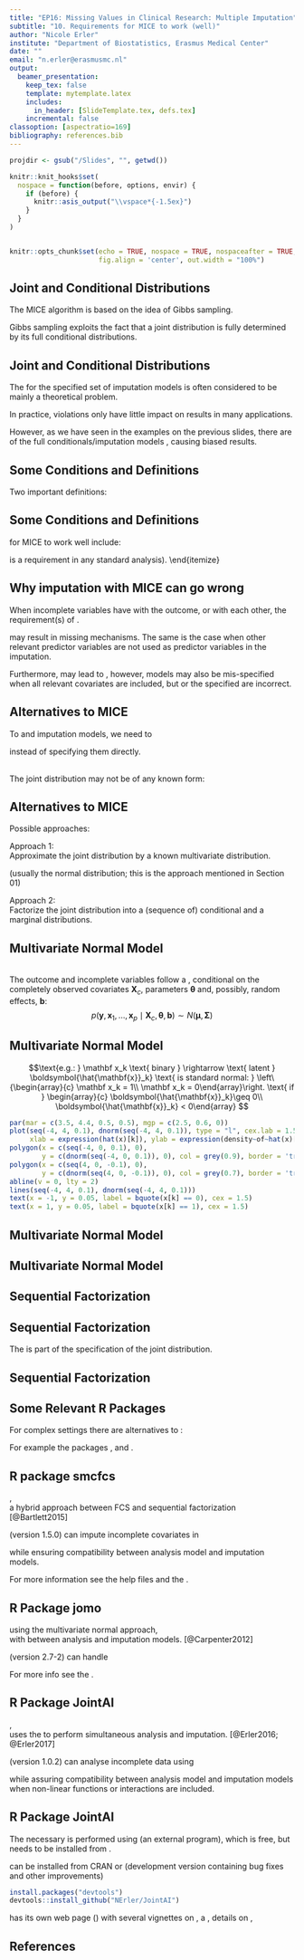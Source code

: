 ```yaml
---
title: "EP16: Missing Values in Clinical Research: Multiple Imputation"
subtitle: "10. Requirements for MICE to work (well)"
author: "Nicole Erler"
institute: "Department of Biostatistics, Erasmus Medical Center"
date: ""
email: "n.erler@erasmusmc.nl"
output:
  beamer_presentation:
    keep_tex: false
    template: mytemplate.latex
    includes:
      in_header: [SlideTemplate.tex, defs.tex]
    incremental: false
classoption: [aspectratio=169]
bibliography: references.bib
---
```


```r
projdir <- gsub("/Slides", "", getwd())

knitr::knit_hooks$set(
  nospace = function(before, options, envir) {
    if (before) {
      knitr::asis_output("\\vspace*{-1.5ex}")
    }
  }
)


knitr::opts_chunk$set(echo = TRUE, nospace = TRUE, nospaceafter = TRUE,
                      fig.align = 'center', out.width = "100%")
```


## Joint and Conditional Distributions
\blue{Recall:} The MICE algorithm is based on the idea of Gibbs sampling.

\bigskip
\pause

Gibbs sampling exploits the fact that a joint distribution is fully determined
by its full conditional distributions.

\begin{center}
\tcbox[nobeforeafter, box align=base, colback = EMCdark, colframe=EMCdark, boxsep = 1ex]{
   \parbox{2.5cm}{\centering\color{white} joint\\distribution}
}
\quad
\parbox[c]{3cm}{
\tikzfancyarrow[3cm]{\scriptsize \textbf{Gibbs}}\\
\onslide<2>{\tikzfancyarrow[3cm, shape border rotate = 180]{\scriptsize \textbf{MICE}}}
}
\quad
\tcbox[nobeforeafter, box align=base, colback = EMCdark, colframe=EMCdark, boxsep = 1ex]{
   \parbox{2.5cm}{\centering\color{white}full\\conditionals}
}
\end{center}

\onslide<2>{In MICE, the full conditionals are not derived from the joint distribution:\\
we directly specify the full conditionals and hope a joint distribution exists.}



## Joint and Conditional Distributions
The \blue{uncertainty about whether a joint distribution exists} for the specified
set of imputation models is often considered to be mainly a theoretical problem.

\bigskip

In practice, violations only have little impact on results in many applications.

\bigskip

\pause
However, as we have seen in the examples on the previous slides,
there are \blue{settings where the direct specification} of the full
conditionals/imputation models \blue{may lead to problems}, causing biased results.



## Some Conditions and Definitions
Two important definitions:

\bigskip


\blue{Compatibility:}
\begin{quote}
A joint distribution exists, that has the full conditionals (imputation models)
as its conditional distributions.
\end{quote}

\blue{Congeniality:}
\begin{quote}
The imputation model is compatible with the analysis model.
\end{quote}


## Some Conditions and Definitions
\blue{Important requirements} for MICE to work well include:
\begin{itemize}[<+->]
\item Compatibility
\item Congeniality
\item MAR or MCAR (in the standard implementations)
\item \blue{All relevant variables} need to be included.\
      (Omission might result in MNAR.)
\item \textbf{\textcolor{red}{The outcome needs to be included}} as predictor variable\\
      (but we usually do not impute missing outcome values).
\item The imputation models (and analysis model) need to be \blue{correctly specified}
      (which is a requirement in any standard analysis).
\end{itemize}



## Why imputation with MICE can go wrong

\blue{What went wrong in our previous examples?}

\bigskip\pause

When incomplete variables have \blue{non-linear associations} with the outcome,
or with each other, the requirement(s) of \blue{\textit{compatibility} and/or
\textit{congeniality} are violated}.

\bigskip\pause

\blue{Omission, or inadequate inclusion, of the outcome} may result in \blue{MNAR} missing
mechanisms. The same is the case when other relevant predictor variables
are not used as predictor variables in the imputation.
\bigskip\pause

Furthermore, \blue{omission of variables} may lead to \blue{mis-specified models},
however, models may also be mis-specified when all relevant covariates are included,
but \blue{distributional assumptions} or the specified \blue{form of associations}
are incorrect.






## Alternatives to MICE
To \blue{avoid incompatible} and \blue{uncongenial} imputation models, we need to
\begin{itemize}
\item specify the joint distribution
\item and derive full conditionals / imputation models from this joint distribution
\end{itemize}
instead of specifying them directly.

\bigskip

\pause
\blue{Problem:}\
The joint distribution may not be of any known form:
\begin{eqnarray*}
\begin{array}{c}
x_1 \sim N(\mu_1, \sigma_1^2)\\
x_2 \sim N(\mu_2, \sigma_2^2)\\
\end{array}
& \Rightarrow &
\left(
  \begin{array}{c}
  x_1\\ x_2
  \end{array}
\right) \sim N\left(
                \left[
                  \begin{array}{c}
                  \mu_1\\ \mu_2
                  \end{array}
                \right], \left[
                            \begin{array}{cc}
                            \sigma_1^2 & \sigma_{12}\\
                            \sigma_{12} & \sigma_2^2
                            \end{array}
                          \right]
              \right)\\[2ex]
\text{\blue{but}\quad}
\begin{array}{l}
x_1 \sim N(\mu_1, \sigma_1^2)\\
x_2 \sim Bin(\mu_2)\\
\end{array}
& \Rightarrow &
\left(
  \begin{array}{c}
  x_1\\ x_2
  \end{array}
\right) \sim ???
\end{eqnarray*}



## Alternatives to MICE
Possible approaches:

\bigskip

Approach 1: \blue{Multivariate Normal Model}\
Approximate the joint distribution by a known multivariate distribution.

(usually the normal distribution; this is the approach mentioned in Section 01)

\bigskip

Approach 2: \blue{Sequential Factorization}\
Factorize the joint distribution into a (sequence of) conditional and a marginal
distributions.


## Multivariate Normal Model
\blue{Assumption:}\
The outcome and incomplete variables follow a \blue{joint multivariate normal
distribution}, conditional on the completely observed covariates $\mathbf X_c$,
parameters $\boldsymbol\theta$ and, possibly, random effects, $\mathbf b$:
$$ p(\mathbf y, \mathbf x_1,\ldots, \mathbf x_p \mid \mathbf X_c, \boldsymbol\theta,
     \mathbf b) \sim N(\mathbf \mu, \boldsymbol\Sigma)$$

\bigskip

\onslide<2>{
\textbf{How do we get that multivariate normal distribution?}
\begin{enumerate}
\item Assume \blue{all} incomplete variables and the outcome are \blue{(latent) normal}.
\item Specify linear (mixed) \blue{models based on observed covariates}.
\item \blue{Connect} using multivariate normal for \blue{random effects \& error terms}.
\end{enumerate}
}


## Multivariate Normal Model
\textbf{1. Latent normal assumption:}\vspace*{-3ex}
$$\text{e.g.: } \mathbf x_k \text{ binary }
  \rightarrow \text{ latent } \boldsymbol{\hat{\mathbf{x}}_k} \text{ is standard normal: }
  \left\{\begin{array}{c} \mathbf x_k = 1\\ \mathbf x_k = 0\end{array}\right.
  \text{ if } \begin{array}{c} \boldsymbol{\hat{\mathbf{x}}_k}\geq 0\\
  \boldsymbol{\hat{\mathbf{x}}_k} < 0\end{array}
$$

```r
par(mar = c(3.5, 4.4, 0.5, 0.5), mgp = c(2.5, 0.6, 0))
plot(seq(-4, 4, 0.1), dnorm(seq(-4, 4, 0.1)), type = "l", cex.lab = 1.5,
     xlab = expression(hat(x)[k]), ylab = expression(density~of~hat(x)[k]))
polygon(x = c(seq(-4, 0, 0.1), 0),
        y = c(dnorm(seq(-4, 0, 0.1)), 0), col = grey(0.9), border = 'transparent')
polygon(x = c(seq(4, 0, -0.1), 0),
        y = c(dnorm(seq(4, 0, -0.1)), 0), col = grey(0.7), border = 'transparent')
abline(v = 0, lty = 2)
lines(seq(-4, 4, 0.1), dnorm(seq(-4, 4, 0.1)))
text(x = -1, y = 0.05, label = bquote(x[k] == 0), cex = 1.5)
text(x = 1, y = 0.05, label = bquote(x[k] == 1), cex = 1.5)
```

## Multivariate Normal Model
\only<1>{\textbf{2. Specify models:}\\}
\only<2>{\textbf{2. Specify models / 3. Connect random effects \& error terms:}\\}
\begin{picture}(200, 120)(-20, 0)
\onslide<1->{
\put(3, 60){
    $\addtolength\arraycolsep{-.8ex}\def\arraystretch{1.5}
    \begin{array}{rclclcl}
    \mathbf y   &=& \mathbf X_c \boldsymbol{\beta}_y     &+& \mathbf{ Z_y} \;\mathbf{ b_y} &+& \boldsymbol{ \varepsilon_y}\\
    \textcolor{black!30}{\mathbf w} &=& \textcolor{black!30}{\mathbf X_c \boldsymbol{\beta}_w}
                                   &+& \textcolor{black!30}{\mathbf{ Z_w} \,\mathbf{ b_w}}
                                   &+& \textcolor{black!30}{\boldsymbol{ \varepsilon_w}}\\
    \boldsymbol{\hat{\mathbf{x}}}_1 &=& \mathbf X_c \boldsymbol{\beta}_{x_1} &+& \phantom{\mathbf Z_w\,} \boldsymbol{ \varepsilon_{x_1}}      &&\\[-1ex]
               & \vdots&                                & & \phantom{\mathbf Z_w\;} \vdots                                &&\\[-1ex]
    \boldsymbol{\hat{\mathbf{x}}}_p &=& \mathbf X_c \boldsymbol{\beta}_{x_p} &+& \phantom{\mathbf Z_w\,} \boldsymbol{ \varepsilon_{x_p}}      &&
    \end{array}
    $
    }
}
\thicklines
\onslide<2>{
\put(112, 87){\color{red} \oval(15, 35)}
\put(88, 62.5){\color{red} \oval(18, 93)}
\put(97, 15){\line(0,-1){12}}
\put(97, 3){\vector(1, 0){10}}
\put(110, 0.5){multivariate normal}
%
\put(120, 67){\line(0,-1){17}}
\put(120, 50){\vector(1, 0){10}}
\put(132.5, 47.5){multivariate normal (optional)}
}
\end{picture}


## Multivariate Normal Model
\begin{columns}[T,onlytextwidth]
\begin{column}{0.5\linewidth}
\blue{Advantages:}
\begin{itemize}
\item easy to specify
\item relatively easy to implement
\item relatively easy to sample from
\item works for longitudinal outcomes
\end{itemize}
\end{column}
\begin{column}{0.5\linewidth}
\blue{Disadvantages:}
\begin{itemize}
\item assumes linear associations
\end{itemize}
\end{column}
\end{columns}

\bigskip

\begin{center}
\parbox{0.6\linewidth}{Imputation with \blue{non-linear associations} or \blue{survival data} is
possible with \blue{extensions} of the multivariate normal approach.
}\end{center}


## Sequential Factorization
\onslide<1->{
The \blue{joint distribution} of two variables $y$ and $x$ can be written
as the product of conditional distributions:
$$p(y,x) = p(y\mid x)\;p(x)$$
(or alternatively $p(y,x) = p(x\mid y)\;p(y)$)
}

\vfill

\onslide<2->{
This can easily be \blue{extended for more variables}:
$$p(y,x_1,\ldots,x_p, X_c) = \underset{\text{analysis model}}{
                             \underbrace{p(y\mid x_1,\ldots,x_p, X_c)}}\;
p(x_1\mid x_2,\ldots,x_p, X_c)\;
\ldots\; p(x_p\mid X_c)$$%

where $x_1, \ldots, x_p$ denote incomplete covariates and $X_c$ contains all
completely observed covariates.
}


## Sequential Factorization
The \blue{analysis model} is part of the specification of the joint distribution.


\begin{itemize}\itemsep3ex
\item[\blue{\ding{225}}] The \blue{outcome}
        \begin{itemize}
        \item<1-> is \blue{automatically included in the imputation} procedure
        \item<1-> does not appear in any of the predictors of the imputation models:
        \end{itemize}
        \blue{\ding{225}} \blue{no need to approximate/summarize} complex outcomes!

\item[\blue{\ding{225}}]<2-> The \blue{parameters of interest} are obtained directly\\
      \blue{\ding{225}} Imputation and analysis in one step!

\item[\blue{\ding{225}}]<3-> \blue{Non-linear associations / interactions}
        \begin{itemize}
        \item specified in the analysis model
        \end{itemize}
        \blue{\ding{225} automatically taken into account!}
\end{itemize}


\bigskip

\onslide<4>{Since the joint distribution usually does not have a known form, Gibbs sampling
is used to estimate parameters and sample imputed values.}


## Sequential Factorization
\begin{columns}
\begin{column}{0.55\linewidth}
\blue{Advantages:}
\begin{itemize}
\item \blue{flexible:}
        \begin{itemize}
        \item any outcome type
        \item separate imputation models per variable
        \end{itemize}
\item can handle \blue{non-linear associations} and interactions
\item assures \blue{congeniality and compatibility}
\end{itemize}
\end{column}
\begin{column}{0.45\linewidth}
\blue{Disadvantages:}
\begin{itemize}
\item specification takes requires time and consideration
\item sampling may be more \blue{computationally intensive}
\end{itemize}
\end{column}
\end{columns}


## Some Relevant R Packages
For complex settings there are alternatives to \blue{mice}:

For example the \textsf{R} packages \blue{JointAI}, \blue{smcfcs} and \blue{jomo}.

\vfill

\begin{itemize}\itemsep2ex
\item<2-> they use \blue{Bayesian methodology} to impute values
\item<3-> \blue{jomo} and \blue{smcfcs} perform \blue{multiple imputation};\\
      the imputed datasets that can then be analysed the same way data imputed
      by \textbf{mice} would be analysed.
\item<4-> \blue{JointAI} works \blue{fully Bayesian}
      \begin{itemize}
      \item performs analysis and imputation simultaneously
      \item[\blue{\ding{225}}] results from the analysis model of interest are
obtained directly
      \end{itemize}
\end{itemize}


## R package smcfcs

\href{https://cran.r-project.org/package=smcfcs}{\blue{Substantive Model Compatible Fully Conditional Specification}},\
a hybrid approach between FCS and sequential factorization [@Bartlett2015]


\bigskip
\textbf{smcfcs} (version 1.5.0) can impute incomplete covariates in
\begin{columns}
\begin{column}{0.4\linewidth}
\begin{itemize}
\item linear regression
\item logistic regression
\item poisson regression
\item Weibull survival models
\end{itemize}
\end{column}
\begin{column}{0.5\linewidth}
\begin{itemize}
\item Cox proportional hazard models
\item competing risk survival models
\item nested case control studies
\item case cohort studies
\end{itemize}
\end{column}
\end{columns}
\vspace*{3ex}
while ensuring compatibility between analysis model and imputation models.

\bigskip

For more information see the help files and the
\href{https://cran.r-project.org/package=smcfcs/vignettes/smcfcs-vignette.html}%
{vignette}.



## R Package jomo
\href{https://cran.r-project.org/package=jomo}{\blue{JOint MOdel imputation}} using the multivariate normal approach,\
with \blue{extensions to assure compatibility} between analysis and imputation models. [@Carpenter2012]

\bigskip

\textbf{jomo} (version 2.7-2) can handle
\begin{itemize}
\item linear regression
\item generalized linear regression
\item proportional odds (ordinal) probit regression
\item linear mixed models
\item generalized linear mixed models
\item (ordinal) cumulative link mixed models
\item Cox proportional hazards models.
\end{itemize}

For more info see the \href{https://cran.r-project.org/package=jomo}{help file}.



## R Package JointAI

\href{https://cran.r-project.org/package=JointAI}{\blue{Joint Analysis and Imputation}}, \
uses the \blue{sequential factorization approach} to perform
simultaneous analysis and imputation. [@Erler2016; @Erler2017]

\bigskip

\textbf{JointAI} (version 1.0.2) can analyse incomplete data using

\begin{columns}
\begin{column}{0.4\linewidth}
\begin{itemize}
\item linear regression
\item generalized linear regression
\item linear mixed models
\item generalized linear mixed models
\end{itemize}
\end{column}
\begin{column}{0.6\linewidth}
\begin{itemize}
\item (ordinal) cumulative logit regression
\item (ordinal) cumulative logit mixed models
\item parametric (Weibull) survival models
\item Cox proportional hazards models
\end{itemize}
\end{column}
\end{columns}
\vspace*{3ex}
while assuring compatibility between analysis model and imputation models
when non-linear functions or interactions are included.


## R Package JointAI
The necessary \blue{Gibbs sampling} is performed using \blue{\textsf{JAGS}}
(an external program), which is free, but needs to be
installed from \url{https://sourceforge.net/projects/mcmc-jags/files/}.

\bigskip

\blue{JointAI} can be installed from CRAN or \href{https://github.com/nerler/JointAI}{GitHub} (development version containing bug fixes and other improvements)
\small
```r
install.packages("devtools")
devtools::install_github("NErler/JointAI")
```


\blue{JointAI} has its own web page (\href{https://nerler.github.io/JointAI/}{https://nerler.github.io/JointAI/})
with several vignettes on \href{https://nerler.github.io/JointAI/articles/VisualizingIncompleteData.html}{Visualization of Incomplete Data},
a \href{https://nerler.github.io/JointAI/articles/MinimalExample.html}{Minimal Example},
details on
\href{https://nerler.github.io/JointAI/articles/ModelSpecification.html}{Model Specification},
\href{https://nerler.github.io/JointAI/articles/}{etc.}

## References {.allowframebreaks}
